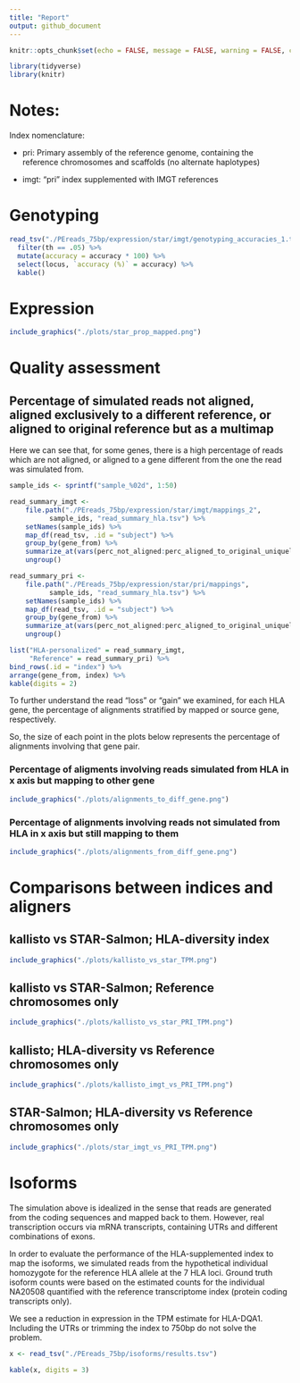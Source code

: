 ```yaml
---
title: "Report"
output: github_document
---
```


```r
knitr::opts_chunk$set(echo = FALSE, message = FALSE, warning = FALSE, comment = '')
```

```r
library(tidyverse)
library(knitr)
```

# Notes:

Index nomenclature:

- pri: Primary assembly of the reference genome, containing the reference chromosomes and scaffolds (no alternate haplotypes)

- imgt: "pri" index supplemented with IMGT references


# Genotyping

```r
read_tsv("./PEreads_75bp/expression/star/imgt/genotyping_accuracies_1.tsv") %>%
  filter(th == .05) %>%
  mutate(accuracy = accuracy * 100) %>%
  select(locus, `accuracy (%)` = accuracy) %>%
  kable()
```

# Expression

```r
include_graphics("./plots/star_prop_mapped.png")
```

# Quality assessment 

## Percentage of simulated reads not aligned, aligned exclusively to a different reference, or aligned to original reference but as a multimap

Here we can see that, for some genes, there is a high percentage of reads which
are not aligned, or aligned to a gene different from the one the read was
simulated from.

```r
sample_ids <- sprintf("sample_%02d", 1:50)

read_summary_imgt <- 
    file.path("./PEreads_75bp/expression/star/imgt/mappings_2",
	      sample_ids, "read_summary_hla.tsv") %>%
    setNames(sample_ids) %>%
    map_df(read_tsv, .id = "subject") %>%
    group_by(gene_from) %>%
    summarize_at(vars(perc_not_aligned:perc_aligned_to_original_uniquely), mean) %>%
    ungroup()

read_summary_pri <- 
    file.path("./PEreads_75bp/expression/star/pri/mappings",
	      sample_ids, "read_summary_hla.tsv") %>%
    setNames(sample_ids) %>%
    map_df(read_tsv, .id = "subject") %>%
    group_by(gene_from) %>%
    summarize_at(vars(perc_not_aligned:perc_aligned_to_original_uniquely), mean) %>%
    ungroup()

list("HLA-personalized" = read_summary_imgt, 
     "Reference" = read_summary_pri) %>%
bind_rows(.id = "index") %>%
arrange(gene_from, index) %>%
kable(digits = 2)
```

To further understand the read "loss" or "gain" we examined, for each HLA gene,
the percentage of alignments stratified by mapped or source gene, respectively.

So, the size of each point in the plots below represents the percentage of
alignments involving that gene pair.


### Percentage of aligments involving reads simulated from HLA in x axis but mapping to other gene

```r
include_graphics("./plots/alignments_to_diff_gene.png")
```

### Percentage of alignments involving reads not simulated from HLA in x axis but still mapping to them

```r
include_graphics("./plots/alignments_from_diff_gene.png")
```


# Comparisons between indices and aligners

## kallisto vs STAR-Salmon; HLA-diversity index

```r
include_graphics("./plots/kallisto_vs_star_TPM.png")
```

## kallisto vs STAR-Salmon; Reference chromosomes only

```r
include_graphics("./plots/kallisto_vs_star_PRI_TPM.png")
```

## kallisto; HLA-diversity vs Reference chromosomes only

```r
include_graphics("./plots/kallisto_imgt_vs_PRI_TPM.png")
```

## STAR-Salmon; HLA-diversity vs Reference chromosomes only

```r
include_graphics("./plots/star_imgt_vs_PRI_TPM.png")
```

# Isoforms

The simulation above is idealized in the sense that reads are generated from the
coding sequences and mapped back to them. However, real transcription occurs via
mRNA transcripts, containing UTRs and different combinations of exons.

In order to evaluate the performance of the HLA-supplemented index to map the
isoforms, we simulated reads from the hypothetical individual homozygote for the
reference HLA allele at the 7 HLA loci. Ground truth isoform counts were based
on the estimated counts for the individual NA20508 quantified with the reference
transcriptome index (protein coding transcripts only).

We see a reduction in expression in the TPM estimate for HLA-DQA1. Including the
UTRs or trimming the index to 750bp do not solve the problem.

```r
x <- read_tsv("./PEreads_75bp/isoforms/results.tsv")

kable(x, digits = 3)
```
